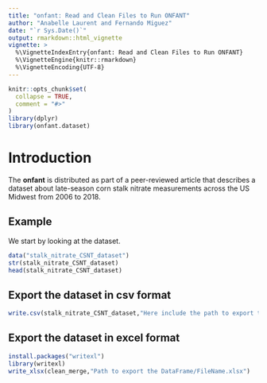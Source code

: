 ```yaml
---
title: "onfant: Read and Clean Files to Run ONFANT"
author: "Anabelle Laurent and Fernando Miguez"
date: "`r Sys.Date()`"
output: rmarkdown::html_vignette
vignette: >
  %\VignetteIndexEntry{onfant: Read and Clean Files to Run ONFANT}
  %\VignetteEngine{knitr::rmarkdown}
  %\VignetteEncoding{UTF-8}
---
```


```r
knitr::opts_chunk$set(
  collapse = TRUE,
  comment = "#>"
)
library(dplyr)
library(onfant.dataset)
```


# Introduction

The **onfant** is distributed as part of a peer-reviewed article that describes a dataset about late-season corn stalk nitrate measurements across the US Midwest from 2006 to 2018. 


## Example

We start by looking at the dataset. 

```r
data("stalk_nitrate_CSNT_dataset")
str(stalk_nitrate_CSNT_dataset)
head(stalk_nitrate_CSNT_dataset)
```


## Export the dataset in csv format

```r
write.csv(stalk_nitrate_CSNT_dataset,"Here include the path to export the DataFrame/FileName.csv", row.names = FALSE)

```


## Export the dataset in excel format

```r
install.packages("writexl")
library(writexl)
write_xlsx(clean_merge,"Path to export the DataFrame/FileName.xlsx")

```

